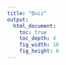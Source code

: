 ```yaml
---
title: "Quiz"
output: 
  html_document:
    toc: true
    toc_depth: 4
    fig_width: 10
    fig_height: 8  
---
```

